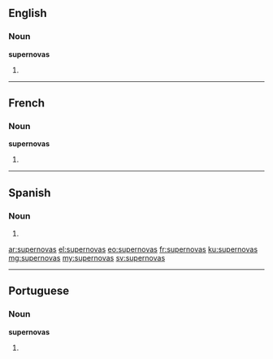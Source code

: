 ==English==

===Noun===
'''supernovas'''

# {{plural of|supernova}}

----

==French==

===Noun===
'''supernovas''' {{f}}

# {{plural of|supernova|lang=fr}}

----

==Spanish==

===Noun===
{{head|es|noun form|g=m|g2=p}}

# {{plural of|lang=es|[[supernova]]|nocat=1}}

[[ar:supernovas]]
[[el:supernovas]]
[[eo:supernovas]]
[[fr:supernovas]]
[[ku:supernovas]]
[[mg:supernovas]]
[[my:supernovas]]
[[sv:supernovas]]

----
==Portuguese==

===Noun===
'''supernovas''' {{f}}

# {{plural of|supernova|lang=pt}}
{{rfc-auto}}